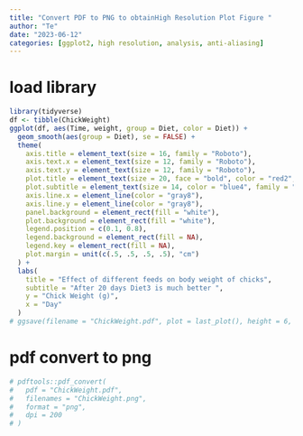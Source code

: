 ```yaml
---
title: "Convert PDF to PNG to obtainHigh Resolution Plot Figure "
author: "Te"
date: "2023-06-12"
categories: [ggplot2, high resolution, analysis, anti-aliasing]
---
```


# load library 
```r

library(tidyverse)
df <- tibble(ChickWeight)
ggplot(df, aes(Time, weight, group = Diet, color = Diet)) +
  geom_smooth(aes(group = Diet), se = FALSE) +
  theme(
    axis.title = element_text(size = 16, family = "Roboto"),
    axis.text.x = element_text(size = 12, family = "Roboto"),
    axis.text.y = element_text(size = 12, family = "Roboto"),
    plot.title = element_text(size = 20, face = "bold", color = "red2", family = "Lato"),
    plot.subtitle = element_text(size = 14, color = "blue4", family = "Lato"),
    axis.line.x = element_line(color = "gray8"),
    axis.line.y = element_line(color = "gray8"),
    panel.background = element_rect(fill = "white"),
    plot.background = element_rect(fill = "white"),
    legend.position = c(0.1, 0.8),
    legend.background = element_rect(fill = NA),
    legend.key = element_rect(fill = NA),
    plot.margin = unit(c(.5, .5, .5, .5), "cm")
  ) +
  labs(
    title = "Effect of different feeds on body weight of chicks",
    subtitle = "After 20 days Diet3 is much better ",
    y = "Chick Weight (g)",
    x = "Day"
  )
# ggsave(filename = "ChickWeight.pdf", plot = last_plot(), height = 6, width = 8)
```

# pdf convert to png
```r

# pdftools::pdf_convert(
#   pdf = "ChickWeight.pdf",
#   filenames = "ChickWeight.png",
#   format = "png", 
#   dpi = 200
# )
```
